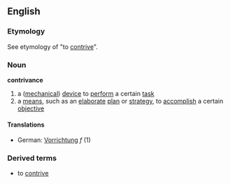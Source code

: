 ==English==
===Etymology===
See etymology of "to [[contrive]]".
===Noun===
'''contrivance'''
# a ([[mechanical]]) [[device]] to [[perform]] a certain [[task]] 
# a [[means]], such as an [[elaborate]] [[plan]] or [[strategy]], to [[accomplish]] a certain [[objective]]
====Translations====
*German: [[Vorrichtung]] ''f'' (1)
===Derived terms===
*to [[contrive]]